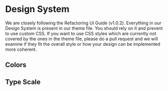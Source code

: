 
<Meta title="Introduction/Design System" />

# Design System

We are closely following the Refactoring UI Guide (v1.0.2). Everything in our
Design System is present in our theme file. You should rely on it and prevent
to use custom CSS. If you want to use CSS styles which are currently not
covered by the ones in the theme file, please do a pull request and we will
examine if they fit the overall style or how your design can be implemented
more coherent.

## Colors

## Type Scale
